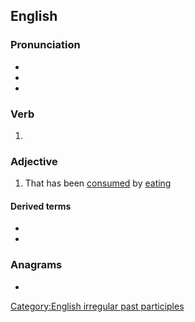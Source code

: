 ==English==

===Pronunciation===
* {{IPA|/ˈiːt(ə)n/|[ˈiːʔn]|lang=en}}
* {{audio|en-us-eaten.ogg|Audio (US)|lang=en}}
* {{rhymes|iːtən|lang=en}}

===Verb===
{{head|en|past participle}}

# {{inflection of|eat||past|part|lang=en}}

===Adjective===
{{en-adj}}

# {{lb|en|especially in combination}} That has been [[consumed]] by [[eating]]

====Derived terms====
* {{l|en|half-eaten}}
* {{l|en|uneaten}}

===Anagrams===
* {{l|en|enate}}

[[Category:English irregular past participles]]